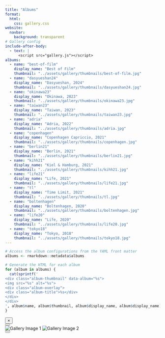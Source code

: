 ```yaml
---
title: "Albums"
format: 
  html:
    css: gallery.css
website:
  navbar:
    background: transparent
# Gallery config
include-after-body: 
  - text: |
      <script src="gallery.js"></script>
albums:
  - name: "best-of-film" 
    display_name: "Best of Film"
    thumbnail: "../assets/gallery/thumbnails/best-of-film.jpg"
  - name: "dasyueshan24"
    display_name: "Dasyueshan, 2024"
    thumbnail: "../assets/gallery/thumbnails/dasyueshan24.jpg"
  - name: "okinawa23"
    display_name: "Okinawa, 2023"
    thumbnail: "../assets/gallery/thumbnails/okinawa23.jpg"
  - name: "taiwan23"
    display_name: "Taiwan, 2023"
    thumbnail: "../assets/gallery/thumbnails/taiwan23.jpg"
  - name: "adria"
    display_name: "Adria, 2022"
    thumbnail: "../assets/gallery/thumbnails/adria.jpg"
  - name: "copenhagen" 
    display_name: "Copenhagen Capriccio, 2021"
    thumbnail: "../assets/gallery/thumbnails/copenhagen.jpg"
  - name: "berlin21"
    display_name: "Berlin, 2021"
    thumbnail: "../assets/gallery/thumbnails/berlin21.jpg"
  - name: "kihh21"
    display_name: "Kiel & Hamburg, 2021"
    thumbnail: "../assets/gallery/thumbnails/kihh21.jpg"
  - name: "life21"
    display_name: "Life, 2021"
    thumbnail: "../assets/gallery/thumbnails/life21.jpg"
  - name: "tl"
    display_name: "Time Limit, 2021"
    thumbnail: "../assets/gallery/thumbnails/tl.jpg"
  - name: "boltenhagen"
    display_name: "Boltenhagen, 2020"
    thumbnail: "../assets/gallery/thumbnails/boltenhagen.jpg"
  - name: "life20"
    display_name: "Life, 2020"
    thumbnail: "../assets/gallery/thumbnails/life20.jpg"
  - name: "tokyo18"
    display_name: "Tokyo, 2018"
    thumbnail: "../assets/gallery/thumbnails/tokyo18.jpg"
---
```


<!-- Album configuration in yaml header
`name` should be identical to the key as in albumConfig in JS.
`prefix` and `cout` as well. -->

```{=html}
<div class="gallery-grid">
```

```r
# Access the album configurations from the YAML front matter
albums <- rmarkdown::metadata$albums

# Generate the HTML for each album
for (album in albums) {
  cat(sprintf('
<div class="album-thumbnail" data-album="%s">
<img src="%s" alt="%s">
<div class="album-overlay">
<div class="album-title">%s</div>
</div>
</div>
', album$name, album$thumbnail, album$display_name, album$display_name))
}
```

```{=html}
</div>

<div id="fullscreen-gallery" class="fullscreen-gallery">
  <button id="close-gallery" class="close-button">&times;</button>
  <div class="gallery-content">
    <button id="prev-image" class="nav-button prev-button"></button>
    <div class="image-container">
    <img id="gallery-image-1" class="gallery-image" src="" alt="Gallery Image 1">
    <img id="gallery-image-2" class="gallery-image" src="" alt="Gallery Image 2">
    </div>
    <button id="next-image" class="nav-button next-button"></button>
  </div>
</div>
```